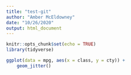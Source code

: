 ```yaml
---
title: "test-git"
author: "Amber McEldowney"
date: "10/26/2020"
output: html_document
---
```


```r
knitr::opts_chunk$set(echo = TRUE)
library(tidyverse)
```
```r
ggplot(data = mpg, aes(x = class, y = cty)) +
	geom_jitter()
```

